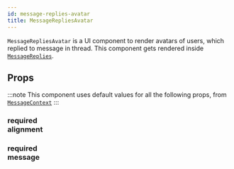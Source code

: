 ```yaml
---
id: message-replies-avatar
title: MessageRepliesAvatar
---
```




`MessageRepliesAvatar` is a UI component to render avatars of users, which replied to message in thread. This component gets rendered inside [`MessageReplies`](./message-replies).

## Props

:::note
This component uses default values for all the following props, from [`MessageContext`](../contexts/message-context)
:::

### <div class="label required">required</div> **alignment**

<Alignment />

### <div class="label required">required</div> **message**

<MessageProp />